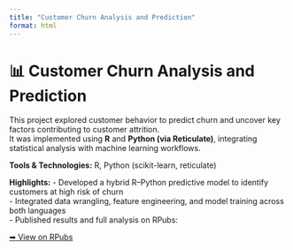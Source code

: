 ```yaml
---
title: "Customer Churn Analysis and Prediction"
format: html
---
```


# 📊 Customer Churn Analysis and Prediction

This project explored customer behavior to predict churn and uncover key factors contributing to customer attrition.  
It was implemented using **R** and **Python (via Reticulate)**, integrating statistical analysis with machine learning workflows.

**Tools & Technologies:** R, Python (scikit-learn, reticulate) 

**Highlights:**
- Developed a hybrid R–Python predictive model to identify customers at high risk of churn  
- Integrated data wrangling, feature engineering, and model training across both languages  
- Published results and full analysis on RPubs:

[➡ View on RPubs](https://rpubs.com/Caldwell_Muboyi){.btn .btn-primary target="_blank"}

